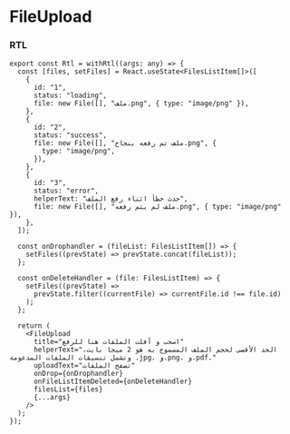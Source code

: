
# FileUpload

<Meta of={Stories} />

<Story of={Stories.Default} />

<Controls of={Stories.Default} />

<Source of={Stories.Default} />


### RTL
```
export const Rtl = withRtl((args: any) => {
  const [files, setFiles] = React.useState<FilesListItem[]>([
    {
      id: "1",
      status: "loading",
      file: new File([], "ملف.png", { type: "image/png" }),
    },
    {
      id: "2",
      status: "success",
      file: new File([], "ملف تم رفعه بنجاح.png", {
        type: "image/png",
      }),
    },
    {
      id: "3",
      status: "error",
      helperText: "حدث خطأ اثناء رفع الملف",
      file: new File([], "ملف لم يتم رفعه.png", { type: "image/png" }),
    },
  ]);

  const onDrophandler = (fileList: FilesListItem[]) => {
    setFiles((prevState) => prevState.concat(fileList));
  };

  const onDeleteHandler = (file: FilesListItem) => {
    setFiles((prevState) =>
      prevState.filter((currentFile) => currentFile.id !== file.id)
    );
  };

  return (
    <FileUpload
      title="اسحب و أفلت الملفات هنا للرفع"
      helperText="الحد الأقصى لحجم الملف المسموح به هو 2 ميجا بايت، وتشمل تنسيقات الملفات المدعومة .jpg، و.png، و.pdf."
      uploadText="تصفح الملفات"
      onDrop={onDrophandler}
      onFileListItemDeleted={onDeleteHandler}
      filesList={files}
      {...args}
    />
  );
});
```